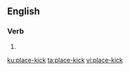 {{also|placekick|place kick}}
==English==

===Verb===
{{en-verb}}

# {{alt form|placekick|lang=en}}

[[ku:place-kick]]
[[ta:place-kick]]
[[vi:place-kick]]